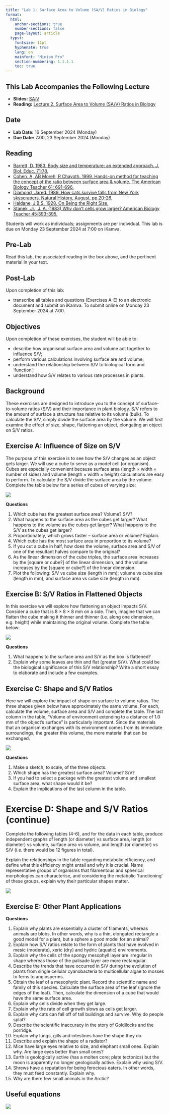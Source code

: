 ```yaml
---
title: "Lab 1: Surface Area to Volume (SA/V) Ratios in Biology"
format:
  html:
    anchor-sections: true
    number-sections: false
    page-layout: article
  typst:
    fontsize: 11pt
    hyphenate: true
    lang: en
    mainfont: "Minion Pro"
    section-numbering: 1.1.1.1
    toc: true
---
```


::: callout-tip
## This Lab Accompanies the Following Lecture

-   **Slides:** [SA:V](../slides/2.BDC223_SA_V_2024.key.pdf)
-   **Reading:** [Lecture 2. Surface Area to Volume (SA/V) Ratios in Biology](L02-SA_V.qmd)
:::

::: callout-note
## Date

-   **Lab Date:** 16 September 2024 (Monday)
-   **Due Date:** 7:00, 23 September 2024 (Monday)
:::

::: callout-note
## Reading

-   [Barrett, D. 1983. Body size and temperature: an extended approach. J. Biol. Educ. 71:78.](../docs/Barrett_1983.pdf)
-   [Cohen, A, AB Moreh, R Chayoth. 1999. Hands-on method for teaching the concept of the ratio between surface area & volume. The American Biology Teacher 61: 691-696.](../docs/Cohen_et_al_1999.pdf)
-   [Diamond, Jared. 1989. How cats survive falls from New York skyscrapers. Natural History, August, pp 20-26.](../docs/Diamond_1989.pdf)
-   [Haldane, J.B.S. 1928. On Being the Right Size.](../docs/Haldane_1928.pdf)
-   [Stanek, Jr., J. A. (1983) Why don't cells grow larger? American Biology Teacher 45:393-395.](../docs/Stanek_1983.pdf)
:::

Students will work as individuals; assignments are per individual. [This lab is due on Monday 23 September 2024 at 7:00 on iKamva.]{.my-highlight}

## Pre-Lab

Read this lab, the associated reading in the box above, and the pertinent material in your text.

## Post-Lab

Upon completion of this lab:

-   transcribe all tables and questions (Exercises A-E) to an electronic document and submit on iKamva. To submit online on Monday 23 September 2024 at 7:00.

## Objectives

Upon completion of these exercises, the student will be able to:

-   describe how organismal surface area and volume act together to influence S/V;
-   perform various calculations involving surface are and volume;
-   understand the relationship between S/V to biological form and ‘function’;
-   understand how S/V relates to various rate processes in plants.

## Background

These exercises are designed to introduce you to the concept of surface-to-volume ratios (S/V) and their importance in plant biology. S/V refers to the amount of surface a structure has relative to its volume (bulk). To calculate the S/V, simply divide the surface area by the volume. We will first examine the effect of size, shape, flattening an object, elongating an object on S/V ratios.

## Exercise A: Influence of Size on S/V

The purpose of this exercise is to see how the S/V changes as an object gets larger. We will use a cube to serve as a model cell (or organism). Cubes are especially convenient because surface area (length × width × number of sides) and volume (length × width × height) calculations are easy to perform. To calculate the S/V divide the surface area by the volume. Complete the table below for a series of cubes of varying size:

![](/images/BDC223_Lab1_Table1.png)

**Questions**

1.  Which cube has the greatest surface area? Volume? S/V?
2.  What happens to the surface area as the cubes get larger? What happens to the volume as the cubes get larger? What happens to the S/V as the cubes get larger?
3.  Proportionately, which grows faster – surface area or volume? Explain.
4.  Which cube has the most surface area in proportion to its volume?
5.  If you cut a cube in half, how does the volume, surface area and S/V of one of the resultant halves compare to the original?
6.  As the linear dimension of the cube triples, the surface area increases by the \[square or cube?\] of the linear dimension, and the volume increases by the \[square or cube?\] of the linear dimension.
7.  Plot the following: S/V vs cube size (length in mm); volume vs cube size (length in mm); and surface area vs cube size (length in mm).

## Exercise B: S/V Ratios in Flattened Objects

In this exercise we will explore how flattening an object impacts S/V. Consider a cube that is 8 × 8 × 8 mm on a side. Then, imagine that we can flatten the cube making it thinner and thinner (i.e. along one dimension, e.g. height) while maintaining the original volume. Complete the table below:

![](/images/BDC223_Lab1_Table2.png)

**Questions**

1.  What happens to the surface area and S/V as the box is flattened?
2.  Explain why some leaves are thin and flat (greater S/V). What could be the biological significance of this S/V relationship? Write a short essay to elaborate and include a few examples.

## Exercise C: Shape and S/V Ratios

Here we will explore the impact of shape on surface to volume ratios. The three shapes given below have approximately the same volume. For each, calculate the volume, surface area and S/V and complete the table. The last column in the table, “Volume of environment extending to a distance of 1.0 mm of the object’s surface” is particularly important. Since the materials that an organism exchanges with its environment comes from its immediate surroundings, the greater this volume, the more material that can be exchanged.

![](/images/BDC223_Lab1_Table3.png)

**Questions**

1.  Make a sketch, to scale, of the three objects.
2.  Which shape has the greatest surface area? Volume? S/V?
3.  If you had to select a package with the greatest volume and smallest surface area, what shape would it be?
4.  Explain the implications of the last column in the table.

# Exercise D: Shape and S/V Ratios (continue)

Complete the following tables (4-6), and for the data in each table, produce independent graphs of length (or diameter) vs surface area, length (or diameter) vs volume, surface area vs volume, and length (or diameter) vs S/V (i.e. there would be 12 figures in total).

Explain the relationships in the table regarding metabolic efficiency, and define what this efficiency might entail and why it is crucial. Name representative groups of organisms that filamentous and spherical morphologies can characterise, and considering the metabolic ‘functioning’ of these groups, explain why their particular shapes matter.

![](/images/BDC223_Lab1_Table4-6.png)

## Exercise E: Other Plant Applications

**Questions**

1.  Explain why plants are essentially a cluster of filaments, whereas animals are blobs. In other words, why is a thin, elongated rectangle a good model for a plant, but a sphere a good model for an animal?
2.  Explain how S/V ratios relate to the form of plants that have evolved in mesic (moderate), xeric (dry) and hydric (aquatic) environments.
3.  Explain why the cells of the spongy mesophyll layer are irregular in shape whereas those of the palisade layer are more rectangular.
4.  Describe the trends that have occurred in S/V during the evolution of plants from single cellular cyanobacteria to multicellular algae to mosses to ferns to angiosperms.
5.  Obtain the leaf of a mesophytic plant. Record the scientific name and family of this species. Calculate the surface area of the leaf (ignore the edges of the leaf). Then, calculate the dimension of a cube that would have the same surface area.
6.  Explain why cells divide when they get large.
7.  Explain why the rate of cell growth slows as cells get larger.
8.  Explain why cats can fall off of tall buildings and survive. Why do people splat?
9.  Describe the scientific inaccuracy in the story of Goldilocks and the porridge.
10. Explain why lungs, gills and intestines have the shape they do.
11. Describe and explain the shape of a radiator?
12. Mice have large eyes relative to size, and elephant small ones. Explain why. Are large eyes better than small ones?
13. Earth is geologically active (has a molten core; plate tectonics) but the moon is apparently no longer geologically active. Explain why using S/V.
14. Shrews have a reputation for being ferocious eaters. In other words, they must feed constantly. Explain why.
15. Why are there few small animals in the Arctic?

## Useful equations

![](/images/BDC223_Lab1_equations.png)
